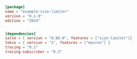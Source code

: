 
```toml  title="size-limiter/Cargo.toml"
[package]
name = "example-size-limiter"
version = "0.1.0"
edition = "2024"


[dependencies]
salvo = { version = "0.80.0", features = ["size-limiter"]}
tokio = { version = "1", features = ["macros"] }
tracing = "0.1"
tracing-subscriber = "0.3"

```
